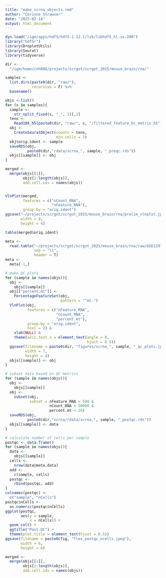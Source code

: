```yaml
---
title: "make_scrna_objects.rmd"
author: "Corinne Strawser"
date: "2025-02-14"
output: html_document
---
```


```r
dyn.load("/igm/apps/hdf5/hdf5-1.12.1/lib/libhdf5_hl.so.200")
library("hdf5r")
library(DropletUtils)
library(Seurat)
library(tidyverse)

dir <-
  "/igm/home/cnh008/projects/scrgot/scrgot_2025/mouse_brain/rna/"
```

```r
samples <-
  list.dirs(paste0(dir, "raw/"),
            recursive = F) %>%
  basename()

objs <-list()
for (s in samples){
  sample <- 
    str_split_fixed(s, "_", 2)[,2]
  tenx <-
    Read10X_h5(paste0(dir, "raw/", s, "/filtered_feature_bc_matrix.h5"))
  obj <-
    CreateSeuratObject(counts = tenx,
                       min.cells = 3)
  obj$orig.ident <- sample
  saveRDS(obj,
          paste0(dir,"rdata/scrna_", sample, "_preqc.rds"))
  objs[[sample]] <- obj
}
```

```r
merged <-
  merge(objs[[1]],
        objs[2:length(objs)],
        add.cell.ids = names(objs))


VlnPlot(merged, 
        features = c("nCount_RNA", 
                     "nFeature_RNA"), 
        group.by = "orig.ident")
ggsave("~/projects/scrgot/scrgot_2025/mouse_brain/rna/prelim_vlnplot.jpeg",
       width = 8,
       height = 4)

table(merged$orig.ident)

meta <-
  read.table("~/projects/scrgot/scrgot_2025/mouse_brain/rna/raw/GSE129788_Supplementary_meta_data_Cell_Types_Etc.txt",
             sep = "\t",
             header = T)
meta <-
  meta[-1,]
```


```r
# make QC plots
for (sample in names(objs)){
  obj <- 
    objs[[sample]]
  obj[["percent.mt"]] <-
    PercentageFeatureSet(obj,
                         pattern = "^mt-")
  VlnPlot(obj,
          features = c("nFeature_RNA",
                       "nCount_RNA",
                       "percent.mt"),
          group.by = "orig.ident",
          ncol = 3) &
    xlab(NULL) &
    theme(axis.text.x = element_text(angle = 0,
                                     hjust = 0.5))
  ggsave(filename = paste0(dir, "figures/scrna_", sample, "_qc_plots.jpeg"),
         width = 7,
         height = 4)
  objs[[sample]] <- obj
}

# subset data based on QC metrics
for (sample in names(objs)){
  obj <- 
    objs[[sample]]
  obj <-
    subset(obj,
           subset = nFeature_RNA > 500 &
                    nCount_RNA < 50000 &
                    percent.mt < 20)
  saveRDS(obj,
          paste0(dir,"scrna/rdata/scrna_", sample, "_postqc.rds"))
  objs[[sample]] <- data
}

# calculate number of cells per sample
postqc <- data.frame()
for (sample in names(objs)){
  data <- 
    objs[[sample]]
  cells <- 
    nrow(data@meta.data)
  add <- 
    c(sample, cells)
  postqc <- 
    rbind(postqc, add)
}
colnames(postqc) <- 
  c("sample", "nCells")
postqc$nCells <- 
  as.numeric(postqc$nCells)
ggplot(postqc,
       aes(y = sample,
           x = nCells)) +
  geom_col() +
  ggtitle("Post-QC") +
  theme(plot.title = element_text(hjust = 0.5))
ggsave(filename = paste0(fig, "flex_postqc_ncells.jpeg"),
       width = 6,
       height = 6)
```



```r
merged <-
  merge(objs[[1]],
        objs[2:length(objs)],
        add.cell.ids = names(objs))


```


